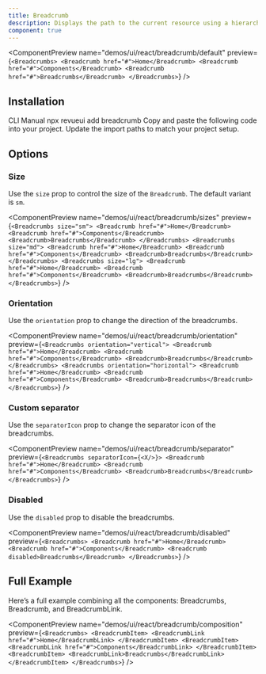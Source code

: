 ```yaml
---
title: Breadcrumb
description: Displays the path to the current resource using a hierarchy of links.
component: true
---
```


<ComponentPreview
  name="demos/ui/react/breadcrumb/default"
  preview={`<Breadcrumbs>
  <Breadcrumb href="#">Home</Breadcrumb>
  <Breadcrumb href="#">Components</Breadcrumb>
  <Breadcrumb href="#">Breadcrumbs</Breadcrumb>
</Breadcrumbs>`}
/>

## Installation

<Tabs defaultValue="cli">
<TabsList>
<TabsTrigger value="cli">
CLI
</TabsTrigger>
<TabsTrigger value="manual">  
Manual
</TabsTrigger>
</TabsList>

<TabsContent value="cli">
<Bash>
<BashCommand>npx</BashCommand> revueui add breadcrumb
</Bash>
</TabsContent>

<TabsContent value="manual">
<Steps>
  <Step>Copy and paste the following code into your project.</Step>
  <ComponentSource
    name={["ui/react/breadcrumb"]}
    extension={["tsx"]}
  />
  <Step>Update the import paths to match your project setup.</Step>
</Steps>
</TabsContent>
</Tabs>

## Options

### Size

Use the `size` prop to control the size of the `Breadcrumb`. The default variant is `sm`.

<ComponentPreview
  name="demos/ui/react/breadcrumb/sizes"
  preview={`<Breadcrumbs size="sm">
  <Breadcrumb href="#">Home</Breadcrumb>
  <Breadcrumb href="#">Components</Breadcrumb>
  <Breadcrumb>Breadcrumbs</Breadcrumb>
</Breadcrumbs>
<Breadcrumbs size="md">
  <Breadcrumb href="#">Home</Breadcrumb>
  <Breadcrumb href="#">Components</Breadcrumb>
  <Breadcrumb>Breadcrumbs</Breadcrumb>
</Breadcrumbs>
<Breadcrumbs size="lg">
  <Breadcrumb href="#">Home</Breadcrumb>
  <Breadcrumb href="#">Components</Breadcrumb>
  <Breadcrumb>Breadcrumbs</Breadcrumb>
</Breadcrumbs>`}
/>

### Orientation

Use the `orientation` prop to change the direction of the breadcrumbs.

<ComponentPreview
  name="demos/ui/react/breadcrumb/orientation"
  preview={`<Breadcrumbs orientation="vertical">
  <Breadcrumb href="#">Home</Breadcrumb>
  <Breadcrumb href="#">Components</Breadcrumb>
  <Breadcrumb>Breadcrumbs</Breadcrumb>
</Breadcrumbs>
<Breadcrumbs orientation="horizontal">
  <Breadcrumb href="#">Home</Breadcrumb>
  <Breadcrumb href="#">Components</Breadcrumb>
  <Breadcrumb>Breadcrumbs</Breadcrumb>
</Breadcrumbs>`}
/>

### Custom separator

Use the `separatorIcon` prop to change the separator icon of the breadcrumbs.

<ComponentPreview
  name="demos/ui/react/breadcrumb/separator"
  preview={`<Breadcrumbs separatorIcon={<X/>}>
  <Breadcrumb href="#">Home</Breadcrumb>
  <Breadcrumb href="#">Components</Breadcrumb>
  <Breadcrumb>Breadcrumbs</Breadcrumb>
</Breadcrumbs>`}
/>

### Disabled

Use the `disabled` prop to disable the breadcrumbs.

<ComponentPreview
  name="demos/ui/react/breadcrumb/disabled"
  preview={`<Breadcrumbs>
  <Breadcrumb href="#">Home</Breadcrumb>
  <Breadcrumb href="#">Components</Breadcrumb>
  <Breadcrumb disabled>Breadcrumbs</Breadcrumb>
</Breadcrumbs>`}
/>

## Full Example

Here’s a full example combining all the components: Breadcrumbs, Breadcrumb, and BreadcrumbLink.

<ComponentPreview
  name="demos/ui/react/breadcrumb/composition"
  preview={`<Breadcrumbs>
  <BreadcrumbItem>
    <BreadcrumbLink href="#">Home</BreadcrumbLink>
  </BreadcrumbItem>
  <BreadcrumbItem>
    <BreadcrumbLink href="#">Components</BreadcrumbLink>
  </BreadcrumbItem>
  <BreadcrumbItem>
    <BreadcrumbLink>Breadcrumbs</BreadcrumbLink>
  </BreadcrumbItem>
</Breadcrumbs>`}
/>
